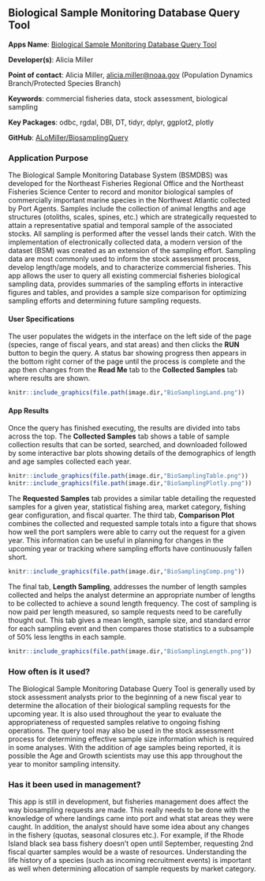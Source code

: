 ## Biological Sample Monitoring Database Query Tool

**Apps Name**: [Biological Sample Monitoring Database Query Tool](http://shiny1.nefsc.noaa.gov:3838/amiller/BioSampling2.0/)

**Developer(s)**: Alicia Miller
  
**Point of contact**: Alicia Miller, <alicia.miller@noaa.gov> (Population Dynamics Branch/Protected Species Branch)
  
**Keywords**: commercial fisheries data, stock assessment, biological sampling

**Key Packages**: odbc, rgdal, DBI, DT, tidyr, dplyr, ggplot2, plotly

**GitHub**: [ALoMiller/BiosamplingQuery](https://github.com/ALoMiller/BiosamplingQuery)

### Application Purpose

The Biological Sample Monitoring Database System (BSMDBS) was developed for the Northeast Fisheries Regional Office and the Northeast Fisheries Science Center to record and monitor biological samples of commercially important marine species in the Northwest Atlantic collected by Port Agents. Samples include the collection of animal lengths and age structures (otoliths, scales, spines, etc.) which are strategically requested to attain a representative spatial and temporal sample of the associated stocks. All sampling is performed after the vessel lands their catch. With the implementation of electronically collected data, a modern version of the dataset (BSM) was created as an extension of the sampling effort. 
Sampling data are most commonly used to inform the stock assessment process, develop length/age models, and to characterize commercial fisheries. This app allows the user to query all existing commercial fisheries biological sampling data, provides summaries of the sampling efforts in interactive figures and tables, and provides a sample size comparison for optimizing sampling efforts and determining future sampling requests.

#### User Specifications

The user populates the widgets in the interface on the left side of the page (species, range of fiscal years, and stat areas) and then clicks the **RUN** button to begin the query. A status bar showing progress then appears in the bottom right corner of the page until the process is complete and the app then changes from the **Read Me** tab to the **Collected Samples** tab where results are shown.  

```r
knitr::include_graphics(file.path(image.dir,"BioSamplingLand.png"))
```

#### App Results

Once the query has finished executing, the results are divided into tabs across the top. 
The **Collected Samples** tab shows a table of sample collection results that can be sorted, searched, and downloaded followed by some interactive bar plots showing details of the demographics of length and age samples collected each year. 

```r
knitr::include_graphics(file.path(image.dir,"BioSamplingTable.png"))
knitr::include_graphics(file.path(image.dir,"BioSamplingPlotly.png"))
```

The **Requested Samples** tab provides a similar table detailing the requested samples for a given year, statistical fishing area, market category, fishing gear configuration, and fiscal quarter. The third tab, **Comparison Plot** combines the collected and requested sample totals into a figure that shows how well the port samplers were able to carry out the request for a given year. This information can be useful in planning for changes in the upcoming year or tracking where sampling efforts have continuously fallen short. 

```r
knitr::include_graphics(file.path(image.dir,"BioSamplingComp.png"))
```

The final tab, **Length Sampling**, addresses the number of length samples collected and helps the analyst determine an appropriate number of lengths to be collected to achieve a sound length frequency. The cost of sampling is now paid per length measured, so sample requests need to be carefully thought out. This tab gives a mean length, sample size, and standard error for each sampling event and then compares those statistics to a subsample of 50% less lengths in each sample.

```r
knitr::include_graphics(file.path(image.dir,"BioSamplingLength.png"))
```

### How often is it used? 

The Biological Sample Monitoring Database Query Tool is generally used by stock assessment analysts prior to the beginning of a new fiscal year to determine the allocation of their biological sampling requests for the upcoming year. It is also used throughout the year to evaluate the appropriateness of requested samples relative to ongoing fishing operations. The query tool may also be used in the stock assessment process for determining effective sample size information which is required in some analyses. With the addition of age samples being reported, it is possible the Age and Growth scientists may use this app throughout the year to monitor sampling intensity. 

### Has it been used in management?

This app is still in development, but fisheries management does affect the way biosampling requests are made. This really needs to be done with the knowledge of where landings came into port and what stat areas they were caught. In addition, the analyst should have some idea about any changes in the fishery (quotas, seasonal closures etc.). For example, if the Rhode Island black sea bass fishery doesn't open until September, requesting 2nd fiscal quarter samples would be a waste of resources. Understanding the life history of a species (such as incoming recruitment events) is important as well when determining allocation of sample requests by market category.
